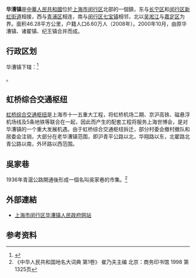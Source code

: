 {{中国乡级行政区|31/01/12/106/000
|行政区全称 = 华漕镇
|景观照片文件名 = Vanke - Stratford (Red Shire) 万科红郡 - panoramio.jpg
|景观照片描述 = 万科红郡
|汉语拼音 = 
|其他语言 = 
|其他语言名称 = 
|位置图文件名 = 
|位置图描述 = 
|自定义图片=
|上级行政区 = [[上海市|上海市]][[闵行区|闵行区]]
|行政区类别 = 镇
|行政区划 = 29
|村委会 = 16
|居委会 = 13
|建置时间 = 1993年
|领导职位 = 镇长
|领导名称 = 张鹏宇
|政府驻地 = 纪翟路228号
|毗邻 = 
|总面积 = 46.28[[平方公里|平方公里]]
|总人口 = 
|户籍人口 = 6.60万人
|户籍人口年份 = 2008年
|常住人口 = 
|常住人口年份 = 
|人口密度 =
|GDP = 172亿元<sup>（2006年）</sup>
|邮政编码 = 201106
|电话区号 = 21
|官方网站 = http://hc.shmh.gov.cn/ 
|网站名称 = 闵行·华漕
}}

'''华漕镇'''是[[中華人民共和國|中華人民共和國]]位於[[上海市|上海市]][[闵行区|闵行区]]北部的一個鎮，东与[[长宁区|长宁区]]和[[闵行区|闵行区]][[新虹街道|新虹街道]]相接，西与[[青浦区|青浦区]]相连，南与[[闵行区|闵行区]][[七宝镇|七宝镇]]相邻，北以[[吴淞江|吴淞江]]与[[嘉定区|嘉定区]]为界。面积46.28平方公里，户籍人口6.60万人（2008年）。2000年10月，由原华漕镇、诸翟镇、纪王镇合并而成。

== 行政区划 ==
华漕镇下辖：<ref>{{PRC admin/ref sgc|31/01/12/106/000}}</ref>

{{PRC admin/children|31/01/12/106/000}}。

== 虹桥综合交通枢纽 ==
{{main|虹桥综合交通枢纽}}
[[虹桥综合交通枢纽|虹桥综合交通枢纽]]是上海市十一五重大工程，将虹桥机场二期、京沪高铁、磁悬浮机场线及5条地铁等联合在一起，因此而产生的配套工程将服务上海世博会，是对华漕镇的一个重大发展机遇。由于虹桥综合交通枢纽拆迁，部分村委会撤村撤队和居委会注销，大部分在老华漕镇范围，即沪青平公路以北，华翔路以东，北翟路北青公路以南，外环路以西范围。

== 吳家巷 ==
1936年青滬公路開通後形成一個名叫吳家巷的市集。<ref>《中华人民共和国地名大词典 第1卷》
崔乃夫主编 北京：商务印书馆 1998 第1325页 </ref>

== 外部連結 ==
* [https://web.archive.org/web/20140320003104/http://hc.shmh.gov.cn/ 上海市闵行区华漕镇人民政府网站]

== 参考资料 ==
{{reflist}}

{{PRC admin/navcat|31/01/12/106/000}}